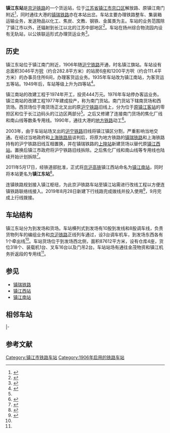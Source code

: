 {{Infobox China railway station
|车站名称 = 镇江东站
|图片 = 201606 Z9 passes Zhenjiangdong Station.jpg
|图片介绍 = 镇江东站，拍摄自[[Z9/10次列车|Z9次列车]]
|其他名称 = 镇江旗站、南门货站、镇江南站
|车站名称拼音 = Zhenjiangdong
|英文名称 = Zhenjiangdong Railway Station
|车站代码 = 30416<ref>{{cite book|title=中华人民共和国铁路车站代码（GB/T 10302-2010）|publisher=中国标准出版社|year=2010|isbn=155066140495|ignore-isbn-error=true|pages=47}}</ref>
|电报码 = ZNH<ref>{{cite book|author=铁道部电子计算技术中心, 铁道部运输局|title=铁路车站站名代码表：TMIS使用|publisher=中国铁道出版社|location=北京|year=1998|isbn=9787113030995|pages=60}}</ref><ref>{{cite book|author=[[中华人民共和国铁道部|中华人民共和国铁道部]]|title=铁路电报站名略号（2012）|publisher=中国铁道出版社|location=北京|year=2012|unified=15113·3468|pages=168}}</ref>
|拼音码 = ZJD
|车站位置 = [[中国|中国]][[江苏省|江苏省]][[镇江市|镇江市]][[京口区|京口区]]解放路1号
|坐标 = {{Coord|32.190668|N|119.457209|E|format=dms|display=inline,title|type:railwaystation_region:CN}}
|归属 = [[上海铁路局|上海铁路局]][[镇江直属站|镇江直属站]]
|线路 = [[京沪铁路|京沪铁路]]<br>[[镇瑞铁路|镇瑞铁路]]
|车站等级 = [[二等站_(中国大陆)|二等站]]
|股道数目=18
}}
'''镇江东站'''是[[京沪铁路|京沪铁路]]的一个货运站，位于[[江苏省|江苏省]][[镇江市|镇江市]][[京口区|京口区]]解放路、原镇江南门附近<ref>{{cite web|title=铁影   长江之滨访“老美”——镇瑞铁路运转记|url=http://www.sohu.com/a/169651347_655962|publisher=搜狐|author=铁影随行|date=2017-09-05}}</ref>，同时通往大港的[[镇瑞铁路|镇瑞铁路]]亦在本站出岔。车站主要办理铁路整车、集装箱运输业务，发送物品以化工、焦炭、文教、钢铁、金属类为主。车站的业务范围除了镇江市以外，还辐射到长江以北的江苏中部地区<ref name="12306info">{{Cite web |url=http://hyfw.12306.cn/hyinfo/action/FwcszsAction_index?type=1 |title=12306货运站点查询 上海铁路局 |accessdate=2018-04-07 |archive-date=2016-11-06 |archive-url=https://web.archive.org/web/20161106075157/http://hyfw.12306.cn/hyinfo/action/FwcszsAction_index?type=1 |dead-url=no }}</ref>。车站在扬州综合物流园内设有无轨站，以公铁联运形式办理货运业务<ref>{{cite news|title=【敲黑板】“无轨站”入驻苏北最大物流园，大幅降低物流成本|url=https://m.ifeng.com/news/shareNews?forward=1&aid=126350588&aman=&gud=|publisher=凤凰新闻|date=2017-08-04}}{{Dead link|date=2019年11月 |bot=InternetArchiveBot |fix-attempted=yes }}</ref>。

== 历史 ==
镇江东站位于镇江南门附近，1906年随[[沪宁铁路|沪宁铁路]]开通，时名镇江旗站。车站设有总面积3046平方[[呎|呎]]（约合282.8平方米）的站房6座和1200平方呎（约合111.4平方米）的办事员住所6间，办理客货运业务。1935年车站改为镇江南站，为客货运五等站。1949年后，车站等级上升为四等站<ref name="histo">{{cite web|title=第二章 铁路运输 第一节 线 路|url=http://szb.zhenjiang.gov.cn/htmA/fangzhi/zj/3902.htm|publisher=镇江市志|access-date=2018-04-07|archive-url=https://web.archive.org/web/20180407182802/http://szb.zhenjiang.gov.cn/htmA/fangzhi/zj/3902.htm|archive-date=2018-04-07|dead-url=yes}}</ref>。

镇江南站的改建工程于1974年开工，投资444万元。1976年车站停办客运业务。镇江南站的改建工程1977年建成投产，称为南门货站。南门货站下辖南货场和西货场。西货场位于南货场正北叉出的原[[沪宁铁路|沪宁铁路]]旧线上，分为位于[[镇江西站|原镇江客站]]的零担区和位于长江边码头的江边区两部分<ref name="histo"/>。之后又修建了连接南门货场的焦化厂线和南山线等数条专用线。1990年，通往大港的[[镇瑞铁路|地方铁路]]动工<ref>{{cite web|title=镇江解放后|url=http://szb.zhenjiang.gov.cn/htmA/fangzhi/zj/0008.htm|publisher=镇江市志|access-date=2018-04-07|archive-url=https://web.archive.org/web/20160305051820/http://szb.zhenjiang.gov.cn/htmA/fangzhi/zj/0008.htm|archive-date=2016-03-05|dead-url=yes}}</ref>。

2003年，由于车站站场叉出的[[沪宁铁路|沪宁铁路]]旧线将镇江镇区分割，严重影响当地交通。在经过当地政府和[[上海铁路局|上海铁路局]]谈判后，将原为地方铁路的[[镇瑞铁路|镇瑞铁路]]和上海铁路持有的沪宁铁路旧线互相置换，并在镇瑞铁路的[[上隍站|上隍站]]新建货场以替代原[[镇江西站|镇江西站]]。置换后镇江市政府将沪宁铁路旧线拆除。之后焦化厂线和南山线等专用线也陆续开始计划拆除<Ref>{{cite news|title=镇江：城区铁路之痒根治有望(图)|url=http://news.sohu.com/20040723/n221155685.shtml|publisher=搜狐|date=2004-07-23}}</ref>。

2011年5月17日，经铁道部批准，正式将[[京沪高铁|京沪高铁]]镇江西站命名为[[镇江南站|镇江南站]]，同时将本站更名为'''镇江东站'''<ref>{{Cite web |url=http://www.zjqhdm.gov.cn/NEWS/News.aspx?id=522 |title=关于铁路“镇江南站”、“镇江东站”地名初审意见的函 |accessdate=2011-08-27 |publisher=镇江区划地名网 |date=2011-05-04 }}{{dead link|date=2018年1月 |bot=InternetArchiveBot |fix-attempted=yes }}</ref>。

连镇铁路规划接入镇江枢纽，为此京沪铁路车站至镇江站需进行改线工程以方便连镇铁路联络线接入。2019年8月28日新建下行线路完成拨线并投入使用<ref>{{cite news|title=凌晨，京沪改线镇江段下行线拨接施工顺利完成|url=http://www.peoplerail.com/rail/show-607-414206-1.html|publisher=人民铁道我|date=2019-08-30}}</ref>，9月完成上行线拨接。

==车站结构==
镇江东站分为到发场和货场。车站横列式到发场有10股到发线和8股调车线，负责货物列车的编组业务和[[京沪铁路|京沪铁路]]正线列车通过，设3台调车机车，到发场东西各有1个牵出线<ref name="histo"/>。车站货场位于到发场西北侧，面积87612平方米，设有仓库4座，货位318个、装载机1台、叉车16台以及门吊2台。车站站场有通往金茂物资和镇江机务折返段的专用线<ref name="12306info"/>。

==参见==
*[[镇瑞铁路|镇瑞铁路]]
*[[镇江西站|镇江西站]]
*[[镇江南站|镇江南站]]

==相邻车站==
{{start rail box|[[中国铁路|中国铁路]]}}
{{s-inop|[[镇江站|镇江站]]|[[北京站|北京站]]方向}}
{{s-line|[[京沪铁路|京沪铁路]]<br />{{0}}← 3km 镇江东站 25km →}}
{{s-inop|[[丹阳站|丹阳站]]|[[上海站|上海站]]方向}}
|-
{{Terminus}}
{{s-line|[[镇瑞铁路|镇瑞铁路]]<br />{{0}}{{0}} {{0}}{{0}}{{0}} 镇江东站 9km →}}
{{s-inop|[[上隍站|上隍站]]|[[瑞山站|瑞山站]]、大港方向}}
{{end box}}

==参考文献==
{{commonscat|Zhenjiangdong Railway Station}}
{{reflist}}

{{京沪铁路}}
{{镇瑞铁路}}

[[Category:镇江市铁路车站|Category:镇江市铁路车站]]
[[Category:1906年启用的铁路车站|Category:1906年启用的铁路车站]]